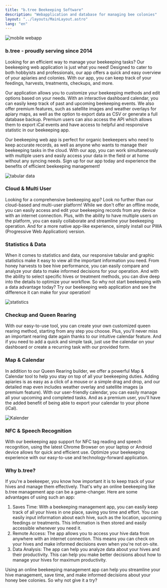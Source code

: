 ```yaml
---
title: "b.tree Beekeeping Software"
description: "Webapplication and database for managing bee colonies"
layout: "../layouts/MainLayout.astro"
lang: "en"
---
```



<Image
  src={mobile}
  class="hidden sm:block float-right pl-4"
  width={200}
  alt="mobile webapp"
/>

### b.tree - proudly serving since 2014

Looking for an efficient way to manage your beekeeping tasks? Our beekeeping web application is just what you need! Designed to cater to both hobbyists and professionals, our app offers a quick and easy overview of your apiaries and colonies. With our app, you can keep track of your feedings, harvests, treatments, checkups, and more.

Our application allows you to customize your beekeeping methods and edit options based on your needs. With an interactive dashboard calendar, you can easily keep track of past and upcoming beekeeping events. We also offer premium features, such as satellite images and weather overlays for apiary maps, as well as the option to export data as CSV or generate a full database backup. Premium users can also access the API which allows them to export iCal events and have access to helpful and responsive statistic in our beekeeping app.

Our beekeeping web app is perfect for organic beekeepers who need to keep accurate records, as well as anyone who wants to manage their beekeeping tasks in the cloud. With our app, you can work simultaneously with multiple users and easily access your data in the field or at home without any syncing needs. Sign up for our app today and experience the benefits of efficient beekeeping management!

<section class="hero container max-w-screen-lg mx-auto flex">
  <Image src={table} class="mx-auto" width={500} alt="tabular data" />
</section>

### Cloud & Multi User

Looking for a comprehensive beekeeping app? Look no further than our cloud-based and multi-user platform! While we don't offer an offline mode, you can easily access and edit your beekeeping records from any device with an internet connection. Plus, with the ability to have multiple users on the platform, you can easily collaborate and streamline your beekeeping operation. And for a more native app-like experience, simply install our PWA (Progressive Web Application) version.

### Statistics & Data

When it comes to statistics and data, our responsive tabular and graphic statistics make it easy to view all the important information you need. From honey harvests to bee hive performance, you can easily compare and analyze your data to make informed decisions for your operation. And with the ability to select specific hives or treatment methods, you can dive deep into the details to optimize your workflow. So why not start beekeeping with a data advantage today? Try our beekeeping web application and see the difference it can make for your operation!

<section class="hero container max-w-screen-lg mx-auto flex">
  <Image src={statistics} class="mx-auto" width={500} alt="statistics" />
</section>

### Checkup and Queen Rearing

With our easy-to-use tool, you can create your own customized queen rearing method, starting from any step you choose. Plus, you'll never miss an important rearing date again thanks to our intuitive calendar feature. And if you need to add a quick and simple task, just use the calendar on your dashboard or create a recurring task with our provided form.

### Map & Calendar

In addition to our Queen Rearing builder, we offer a powerful Map & Calendar tool to help you stay on top of all your beekeeping duties. Adding apiaries is as easy as a click of a mouse or a simple drag and drop, and our detailed map even includes weather overlay and satellite images (a premium feature). With our user-friendly calendar, you can easily manage all your upcoming and completed tasks. And as a premium user, you'll have the added benefit of being able to export your calendar to your phone (iCal).

<section class="hero container max-w-screen-lg mx-auto flex">
  <Image src={calendar} class="mx-auto" width={500} alt="Kalender" />
</section>

### NFC & Speech Recognition

With our beekeeping app support for NFC tag reading and speech recognition, using the latest Chrome Browser on your laptop or Android device allows for quick and efficient use. Optimize your beekeeping experience with our easy-to-use and technology-forward application.

### Why b.tree?

If you're a beekeeper, you know how important it is to keep track of your hives and manage them effectively. That's why an online beekeeping like b.tree management app can be a game-changer. Here are some advantages of using such an app:

1. Saves Time: With a beekeeping management app, you can easily keep track of all your hives in one place, saving you time and effort. You can easily input information about each hive, such as the location, upcoming feedings or treatments. This information is then stored and easily accessible whenever you need it.
2. Remote Access: The app allows you to access your hive data from anywhere with an internet connection. This means you can check on your hives and make informed decisions even when you're not on-site.
3. Data Analysis: The app can help you analyze data about your hives and their productivity. This can help you make better decisions about how to manage your hives for maximum productivity.

Using an online beekeeping management app can help you streamline your hive management, save time, and make informed decisions about your honey bee colonies. So why not give it a try?

